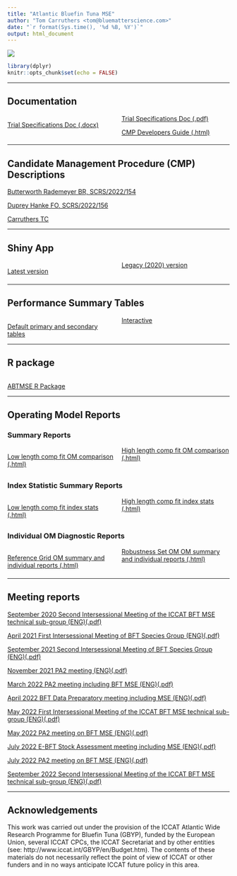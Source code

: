 ```yaml
---
title: "Atlantic Bluefin Tuna MSE"
author: "Tom Carruthers <tom@bluematterscience.com>"
date: "`r format(Sys.time(), '%d %B, %Y')`"
output: html_document
---
```


![](img/Bluefin-big.jpg)

<style>
  .col2 {
    columns: 2 200px;         /* number of columns and width in pixels*/
    -webkit-columns: 2 200px; /* chrome, safari */
    -moz-columns: 2 200px;    /* firefox */
  }
  .col3 {
    columns: 3 100px;
    -webkit-columns: 3 100px;
    -moz-columns: 3 100px;
  }
  .col4 {
    columns: 4 100px;
    -webkit-columns: 4 100px;
    -moz-columns: 4 100px;
  }
</style>

```r
library(dplyr)
knitr::opts_chunk$set(echo = FALSE)


```

***

## Documentation 
<div class="col2">

[Trial Specifications Doc (.docx)](TS/TSD.docx)

[Trial Specifications Doc (.pdf)](TS/TSD.pdf)


[CMP Developers Guide (.html)](cMPdevelopment/CMP-Developers-Guide.html)


</div>

***

## Candidate Management Procedure (CMP) Descriptions

[Butterworth Rademeyer BR, SCRS/2022/154](CMP/SCRS_2022_154_Butterworth_Rademeyer.pdf)

[Duprey Hanke FO, SCRS/2022/156](CMP/SCRS_2022_156_Duprey_Hanke.pdf)

[Carruthers TC](CMP/Carruthers.pdf)


***

## Shiny App

<div class="col2">

[Latest version](https://apps.bluematterscience.com/ABTMSE/)

[Legacy (2020) version](https://apps.bluematterscience.com/ABTMSE_2020/)

</div>

***

## Performance Summary Tables

<div class="col2">

[Default primary and secondary tables](https://apps.bluematterscience.com/ABTMSE_Performance/)

[Interactive](https://apps.bluematterscience.com/ABTMSE_Performance2/)

</div>

***

## R package
<div class="col2">

[ABTMSE R Package](https://drive.google.com/drive/folders/1ZR3IudYH8ABcweWO_hWbO1uhImFzFFPm?usp=sharing)

</div>

***

## Operating Model Reports

### Summary Reports

<div class="col2">

[Low length comp fit OM comparison (.html)](Reports/OM_Summary/New_Lcomp_L_summary.html)

[High length comp fit OM comparison (.html)](Reports/OM_Summary/New_Lcomp_H_summary.html)


</div>



### Index Statistic Summary Reports
<div class="col2">

[Low length comp fit index stats (.html)](Reports/OM_Summary/New_Lcomp_L_Index_Fit.html)

[High length comp fit index stats (.html)](Reports/OM_Summary/New_Lcomp_H_Index_Fit.html)


</div>

### Individual OM Diagnostic Reports

<div class="col2">

[Reference Grid OM summary and individual reports (.html)](https://drive.google.com/drive/folders/1sp8yscoGExoLle5GlNs1vG40E6bjb0V2?usp=sharing)

[Robustness Set OM OM summary and individual reports (.html)](https://drive.google.com/drive/folders/192oFZT1SuDL6gA27IHUM4KVLgLyiHnPP?usp=sharing)

</div>

***

## Meeting reports

[September 2020 Second Intersessional Meeting of the ICCAT BFT MSE technical sub-group (ENG)(.pdf)](Reports/Meeting/2020_BFTMSETG_2_ENG.pdf)

[April 2021 First Intersessional Meeting of BFT Species Group (ENG)(.pdf)](Reports/Meeting/2021_BFT1_ENG.pdf)

[September 2021 Second Intersessional Meeting of BFT Species Group (ENG)(.pdf)](Reports/Meeting/2021_BFT2_ENG.pdf)

[November 2021 PA2 meeting  (ENG)(.pdf)](Reports/Meeting/2021_PA2Nov_ENG.pdf)

[March 2022 PA2 meeting including BFT MSE  (ENG)(.pdf)](Reports/Meeting/2022_PA2Mar_ENG.pdf)

[April 2022 BFT Data Preparatory meeting including MSE (ENG)(.pdf)](Reports/Meeting/2022_BFT_DP_ENG.pdf)

[May 2022 First Intersessional Meeting of the ICCAT BFT MSE technical sub-group (ENG)(.pdf)](Reports/Meeting/2022_BFTMSE1_ENG.pdf)

[May 2022 PA2 meeting on BFT MSE  (ENG)(.pdf)](Reports/Meeting/2022_PA2May_ENG.pdf)

[July 2022 E-BFT Stock Assessment meeting including MSE (ENG)(.pdf)](Reports/Meeting/2022_EBFT_SA_ENG.pdf)

[July 2022 PA2 meeting on BFT MSE  (ENG)(.pdf)](Reports/Meeting/2022_PA2Jul_ENG.pdf)

[September 2022 Second Intersessional Meeting of the ICCAT BFT MSE technical sub-group (ENG)(.pdf)](Reports/Meeting/2022_BFTMSE2_ENG.pdf)

***


## Acknowledgements

This work was carried out under the provision of the ICCAT Atlantic Wide Research Programme for Bluefin Tuna (GBYP), funded by the European Union, several ICCAT CPCs, the ICCAT Secretariat and by other entities (see: http://www.iccat.int/GBYP/en/Budget.htm). The contents of these materials do not necessarily reflect the point of view of ICCAT or other funders and in no ways anticipate ICCAT future policy in this area.


&nbsp;
&nbsp;
&nbsp;
&nbsp;
&nbsp;
&nbsp;

